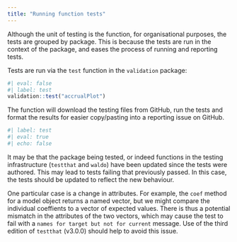 ```yaml
---
title: "Running function tests"
---
```


Although the unit of testing is the function, for organisational purposes, the tests are grouped by package. This is because the tests are run in the context of the package, and eases the process of running and reporting tests.

Tests are run via the `test` function in the `validation` package:

```r
#| eval: false
#| label: test
validation::test("accrualPlot")
```

The function will download the testing files from GitHub, run the tests and format the results for easier copy/pasting into a reporting issue on GitHub.

```r
#| label: test
#| eval: true
#| echo: false
```

:::{.callout-note}
It may be that the package being tested, or indeed functions in the testing infrastructure (`testthat` and `waldo`) have been updated since the tests were authored. This may lead to tests failing that previously passed. In this case, the tests should be updated to reflect the new behaviour.

One particular case is a change in attributes. For example, the `coef` method for a model object returns a named vector, but we might compare the individual coeffients to a vector of expected values. There is thus a potential mismatch in the attributes of the two vectors, which may cause the test to fail with a `names for target but not for current` message. Use of the third edition of `testthat` (v3.0.0) should help to avoid this issue.
:::

